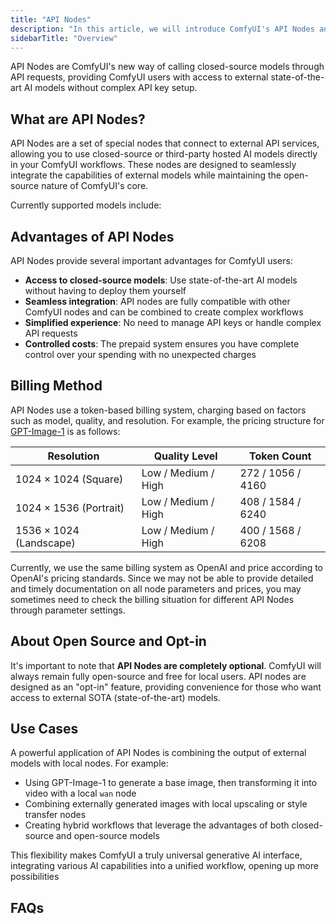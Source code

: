 ```yaml
---
title: "API Nodes"
description: "In this article, we will introduce ComfyUI's API Nodes and related information."
sidebarTitle: "Overview"
---
```



API Nodes are ComfyUI's new way of calling closed-source models through API requests, providing ComfyUI users with access to external state-of-the-art AI models without complex API key setup.

## What are API Nodes?

API Nodes are a set of special nodes that connect to external API services, allowing you to use closed-source or third-party hosted AI models directly in your ComfyUI workflows. These nodes are designed to seamlessly integrate the capabilities of external models while maintaining the open-source nature of ComfyUI's core.

Currently supported models include:
<SupportedModels/>

<Requirements/>

## Advantages of API Nodes

API Nodes provide several important advantages for ComfyUI users:

- **Access to closed-source models**: Use state-of-the-art AI models without having to deploy them yourself
- **Seamless integration**: API nodes are fully compatible with other ComfyUI nodes and can be combined to create complex workflows
- **Simplified experience**: No need to manage API keys or handle complex API requests
- **Controlled costs**: The prepaid system ensures you have complete control over your spending with no unexpected charges


## Billing Method

API Nodes use a token-based billing system, charging based on factors such as model, quality, and resolution. For example, the pricing structure for [GPT-Image-1](/tutorials/api-nodes/openai/gpt-image-1) is as follows:

| Resolution | Quality Level | Token Count |
| --- | --- | --- |
| 1024 × 1024 (Square) | Low / Medium / High | 272 / 1056 / 4160 |
| 1024 × 1536 (Portrait) | Low / Medium / High | 408 / 1584 / 6240 |
| 1536 × 1024 (Landscape) | Low / Medium / High | 400 / 1568 / 6208 |

Currently, we use the same billing system as OpenAI and price according to OpenAI's pricing standards. Since we may not be able to provide detailed and timely documentation on all node parameters and prices, you may sometimes need to check the billing situation for different API Nodes through parameter settings.

## About Open Source and Opt-in

It's important to note that **API Nodes are completely optional**. ComfyUI will always remain fully open-source and free for local users. API nodes are designed as an "opt-in" feature, providing convenience for those who want access to external SOTA (state-of-the-art) models.

## Use Cases

A powerful application of API Nodes is combining the output of external models with local nodes. For example:

- Using GPT-Image-1 to generate a base image, then transforming it into video with a local `wan` node
- Combining externally generated images with local upscaling or style transfer nodes
- Creating hybrid workflows that leverage the advantages of both closed-source and open-source models

This flexibility makes ComfyUI a truly universal generative AI interface, integrating various AI capabilities into a unified workflow, opening up more possibilities

## FAQs

<Faq/>